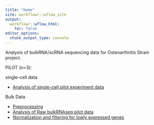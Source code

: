 ```yaml
---
title: "Home"
site: workflowr::wflow_site
output:
  workflowr::wflow_html:
    toc: false
editor_options:
  chunk_output_type: console
---
```


Analysis of bulkRNA/scRNA sequencing data for Osteoarthritis Strain project.


PILOT (n=3):

single-cell data

* [Analysis of single-cell pilot experiment data](ANT1_ANT2.html)

Bulk Data

* [Preprocessing](preprocessing.html)
* [Analysis of Raw bulkRNAseq pilot data](raw_counts_analysis.html)
* [Normalization and filtering for lowly expressed genes](Norm_filter.html)